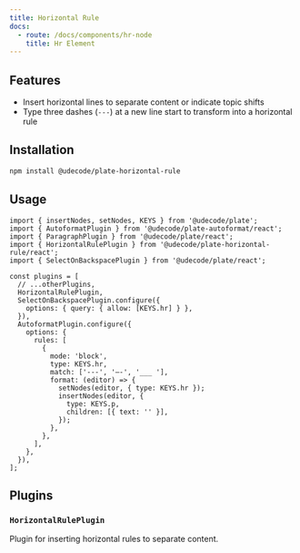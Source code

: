 ```yaml
---
title: Horizontal Rule
docs:
  - route: /docs/components/hr-node
    title: Hr Element
---
```


<ComponentPreview name="horizontal-rule-demo" />

<PackageInfo>

## Features

- Insert horizontal lines to separate content or indicate topic shifts
- Type three dashes (`---`) at a new line start to transform into a horizontal rule

</PackageInfo>

## Installation

```bash
npm install @udecode/plate-horizontal-rule
```

## Usage

```tsx
import { insertNodes, setNodes, KEYS } from '@udecode/plate';
import { AutoformatPlugin } from '@udecode/plate-autoformat/react';
import { ParagraphPlugin } from '@udecode/plate/react';
import { HorizontalRulePlugin } from '@udecode/plate-horizontal-rule/react';
import { SelectOnBackspacePlugin } from '@udecode/plate/react';

const plugins = [
  // ...otherPlugins,
  HorizontalRulePlugin,
  SelectOnBackspacePlugin.configure({
    options: { query: { allow: [KEYS.hr] } },
  }),
  AutoformatPlugin.configure({
    options: {
      rules: [
        {
          mode: 'block',
          type: KEYS.hr,
          match: ['---', '—-', '___ '],
          format: (editor) => {
            setNodes(editor, { type: KEYS.hr });
            insertNodes(editor, {
              type: KEYS.p,
              children: [{ text: '' }],
            });
          },
        },
      ],
    },
  }),
];
```

## Plugins

### `HorizontalRulePlugin`

Plugin for inserting horizontal rules to separate content.